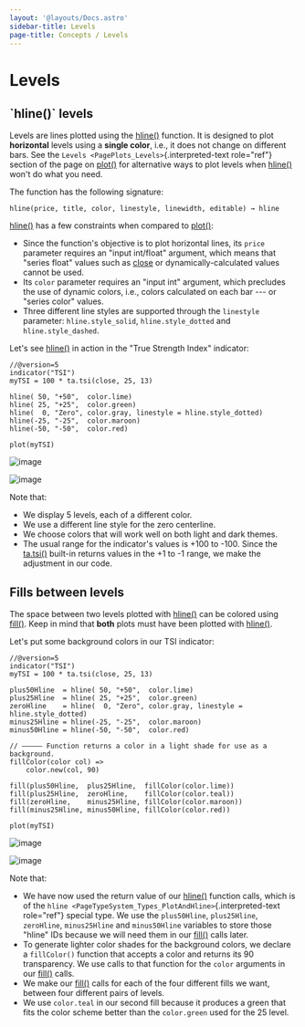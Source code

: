 ```yaml
---
layout: '@layouts/Docs.astro'
sidebar-title: Levels
page-title: Concepts / Levels
---
```


# Levels 


## \`hline()\` levels

Levels are lines plotted using the
[hline()](https://www.tradingview.com/pine-script-reference/v5/#fun_hline)
function. It is designed to plot **horizontal** levels using a **single
color**, i.e., it does not change on different bars. See the
`Levels <PagePlots_Levels>`{.interpreted-text role="ref"} section of the
page on
[plot()](https://www.tradingview.com/pine-script-reference/v5/#plot) for
alternative ways to plot levels when
[hline()](https://www.tradingview.com/pine-script-reference/v5/#fun_hline)
won\'t do what you need.

The function has the following signature:

``` text
hline(price, title, color, linestyle, linewidth, editable) → hline
```

[hline()](https://www.tradingview.com/pine-script-reference/v5/#fun_hline)
has a few constraints when compared to
[plot()](https://www.tradingview.com/pine-script-reference/v5/#fun_plot):

-   Since the function\'s objective is to plot horizontal lines, its
    `price` parameter requires an \"input int/float\" argument, which
    means that \"series float\" values such as
    [close](https://www.tradingview.com/pine-script-reference/v5/#var_close)
    or dynamically-calculated values cannot be used.
-   Its `color` parameter requires an \"input int\" argument, which
    precludes the use of dynamic colors, i.e., colors calculated on each
    bar --- or \"series color\" values.
-   Three different line styles are supported through the `linestyle`
    parameter: `hline.style_solid`, `hline.style_dotted` and
    `hline.style_dashed`.

Let\'s see
[hline()](https://www.tradingview.com/pine-script-reference/v5/#fun_hline)
in action in the \"True Strength Index\" indicator:

``` pine
//@version=5
indicator("TSI")
myTSI = 100 * ta.tsi(close, 25, 13)

hline( 50, "+50",  color.lime)
hline( 25, "+25",  color.green)
hline(  0, "Zero", color.gray, linestyle = hline.style_dotted)
hline(-25, "-25",  color.maroon)
hline(-50, "-50",  color.red)

plot(myTSI)
```

![image](@assets/images/Levels-HlineLevels-01.png)

![image](images/Levels-HlineLevels-02.png)

Note that:

-   We display 5 levels, each of a different color.
-   We use a different line style for the zero centerline.
-   We choose colors that will work well on both light and dark themes.
-   The usual range for the indicator\'s values is +100 to -100. Since
    the
    [ta.tsi()](https://www.tradingview.com/pine-script-reference/v5/#fun_ta%7Bdot%7Dtsi)
    built-in returns values in the +1 to -1 range, we make the
    adjustment in our code.

## Fills between levels

The space between two levels plotted with
[hline()](https://www.tradingview.com/pine-script-reference/v5/#fun_hline)
can be colored using
[fill()](https://www.tradingview.com/pine-script-reference/v5/#fun_fill).
Keep in mind that **both** plots must have been plotted with
[hline()](https://www.tradingview.com/pine-script-reference/v5/#fun_hline).

Let\'s put some background colors in our TSI indicator:

``` pine
//@version=5
indicator("TSI")
myTSI = 100 * ta.tsi(close, 25, 13)

plus50Hline  = hline( 50, "+50",  color.lime)
plus25Hline  = hline( 25, "+25",  color.green)
zeroHline    = hline(  0, "Zero", color.gray, linestyle = hline.style_dotted)
minus25Hline = hline(-25, "-25",  color.maroon)
minus50Hline = hline(-50, "-50",  color.red)

// ————— Function returns a color in a light shade for use as a background.
fillColor(color col) =>
    color.new(col, 90)

fill(plus50Hline,  plus25Hline,  fillColor(color.lime))
fill(plus25Hline,  zeroHline,    fillColor(color.teal))
fill(zeroHline,    minus25Hline, fillColor(color.maroon))
fill(minus25Hline, minus50Hline, fillColor(color.red))

plot(myTSI)
```

![image](images/Levels-FillBetweenLevels-01.png)

![image](images/Levels-FillBetweenLevels-02.png)

Note that:

-   We have now used the return value of our
    [hline()](https://www.tradingview.com/pine-script-reference/v5/#fun_hline)
    function calls, which is of the
    `hline <PageTypeSystem_Types_PlotAndHline>`{.interpreted-text
    role="ref"} special type. We use the `plus50Hline`, `plus25Hline`,
    `zeroHline`, `minus25Hline` and `minus50Hline` variables to store
    those \"hline\" IDs because we will need them in our
    [fill()](https://www.tradingview.com/pine-script-reference/v5/#fun_fill)
    calls later.
-   To generate lighter color shades for the background colors, we
    declare a `fillColor()` function that accepts a color and returns
    its 90 transparency. We use calls to that function for the `color`
    arguments in our
    [fill()](https://www.tradingview.com/pine-script-reference/v5/#fun_fill)
    calls.
-   We make our
    [fill()](https://www.tradingview.com/pine-script-reference/v5/#fun_fill)
    calls for each of the four different fills we want, between four
    different pairs of levels.
-   We use `color.teal` in our second fill because it produces a green
    that fits the color scheme better than the `color.green` used for
    the 25 level.


